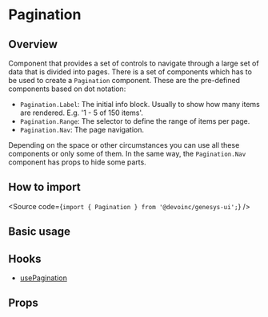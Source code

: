 

<Meta of={Stories} />

# Pagination

## Overview

Component that provides a set of controls to navigate through a large set of data that is divided into pages.
There is a set of components which has to be used to create a `Pagination` component.
These are the pre-defined components based on dot notation:

- `Pagination.Label`: The initial info block. Usually to show how many items
  are rendered. E.g. '1 - 5 of 150 items'.
- `Pagination.Range`: The selector to define the range of items per page.
- `Pagination.Nav`: The page navigation.

Depending on the space or other circumstances you can use all these components
or only some of them. In the same way, the `Pagination.Nav` component has props
to hide some parts.

## How to import

<Source code={`import { Pagination } from '@devoinc/genesys-ui';`} />

## Basic usage

<Canvas of={Stories.Base} />

## Hooks

- [usePagination](?path=/docs/components-navigation-pagination-hooks--docs)

## Props

<ArgTypes of={Stories} />
